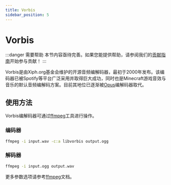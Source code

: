 ```yaml
---
title: Vorbis
sidebar_position: 5
---
```


# Vorbis

:::danger 需要帮助
本节内容亟待完善。如果您能提供帮助，请参阅我们的[贡献指南](../contribution-guide.mdx)开始参与贡献！
:::

Vorbis是由Xiph.org基金会维护的开源音频编解码器，最初于2000年发布。该编码器已被Spotify等平台广泛采用并取得巨大成功，同时也是Minecraft游戏音效与音乐的默认音频编解码方案。目前其地位已逐渐被[Opus](../audio/Opus.mdx)编解码器取代。

## 使用方法
Vorbis编解码器可通过[ffmpeg](../utilities/ffmpeg.mdx)工具进行操作。
### 编码器
```bash
ffmpeg -i input.wav -c:a libvorbis output.ogg
```
### 解码器
```bash
ffmpeg -i input.ogg output.wav
```
更多参数选项请参考[ffmpeg](../utilities/ffmpeg.mdx)文档。